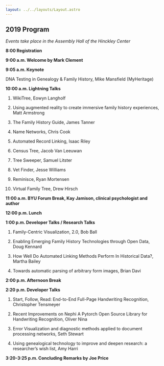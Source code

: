 ```yaml
---
layout: ../../layouts/Layout.astro
---
```



## 2019 Program

_Events take place in the Assembly Hall of the Hinckley Center_

**8:00 Registration**

**9:00 a.m. Welcome by Mark Clement**

**9:05 a.m. Keynote**

DNA Testing in Genealogy & Family History, Mike Mansfield (MyHeritage)

**10:00 a.m. Lightning Talks**

1. WikiTree, Eowyn Langholf

1. Using augmented reality to create immersive family history experiences, Matt
   Armstrong

1. The Family History Guide, James Tanner

1. Name Networks, Chris
   Cook<Presentation url="/conf/2019/cook-name-networks-presentation-fhtw2019.pdf" />

1. Automated Record Linking, Isaac Riley

1. Census Tree, Jacob Van Leeuwan

1. Tree Sweeper, Samuel Litster

1. Vet Finder, Jesse Williams

1. Reminisce, Ryan Mortensen

1. Virtual Family Tree, Drew
   Hirsch<Presentation url="/conf/2019/hirschi-vr-presentation-fhtw2019.pdf" />

**11:00 a.m. BYU Forum Break, Kay Jamison, clinical psychologist and author**

**12:00 p.m. Lunch**

**1:00 p.m. Developer Talks / Research Talks**

1. Family-Centric Visualization, 2.0, Bob
   Ball<Paper url="/conf/2019/ball-visualization-paper-fhtw2019.pdf" /><Presentation url="/conf/2019/ball-visualization-presentation-fhtw2019.pdf" />

1. Enabling Emerging Family History Technologies through Open Data, Doug Kennard

1. How Well Do Automated Linking Methods Perform In Historical Data?, Martha
   Bailey<Paper
     url="/conf/2019/bailey-automated-linking-paper-fhtw2019.pdf" /><Presentation url="/conf/2019/bailey-automated-linking-presentation-fhtw2019.pdf" />

1. Towards automatic parsing of arbitrary form images, Brian
   Davi<Presentation url="/conf/2019/davis-parsing-presentation-fhtw2019.pdf" />

**2:00 p.m. Afternoon Break**

**2:20 p.m. Developer Talks**

1. Start, Follow, Read: End-to-End Full-Page Handwriting Recognition,
   Christopher
   Tensmeyer<Presentation url="/conf/2019/tensmeyer-handwriting-presentation-fhtw2019.pdf" />

1. Recent Improvements on Nephi A Pytorch Open Source Library for Handwriting
   Recognition, Oliver Nina

1. Error Visualization and diagnostic methods applied to document processing
   networks, Seth Stewart

1. Using genealogical technology to improve and deepen research: a researcher’s
   wish list, Amy
   Harri<Presentation url="/conf/2019/harris-wish-list-presentation-fhtw2019.pdf" />

**3:20-3:25 p.m. Concluding Remarks by Joe Price**
